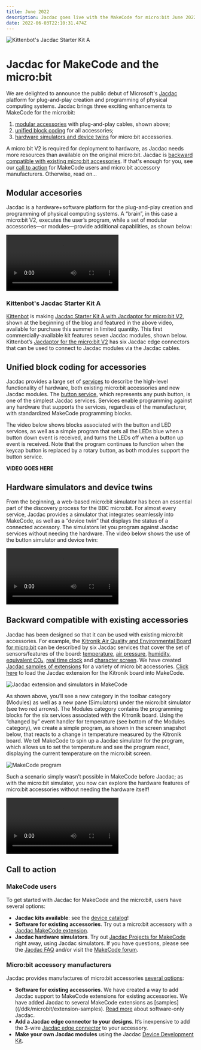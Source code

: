 ```yaml
---
title: June 2022
description: Jacdac goes live with the MakeCode for micro:bit June 2022 update!
date: 2022-06-03T22:10:31.474Z
---
```


![Kittenbot's Jacdac Starter Kit A](./blog-header-june-2022.jpg)
# Jacdac for MakeCode and the micro:bit

We are delighted to announce the public debut of Microsoft's [Jacdac](https://aka.ms/jacdac) platform for plug-and-play creation and programming of physical computing systems.  Jacdac brings three exciting enhancements to MakeCode for the micro:bit: 

1. [modular accessories](#modular-accesories) with plug-and-play cables, shown above; 
2. [unified block coding](#unified-block-coding-for-accessories) for all accessories; 
3. [hardware simulators and device twins](#hardware-simulation-and-device-twins) for micro:bit accessories.  

A micro:bit V2 is required for deployment to hardware, as Jacdac needs more resources than available on the original micro:bit. Jacdac is [backward compatible with existing micro:bit accessories](#backward-compatible-with-existing-accessories). If that's enough for you, see our [call to action](#call-to-action) for MakeCode users and micro:bit accessory manufacturers. Otherwise, read on...

## Modular accesories

Jacdac is a hardware+software platform for the plug-and-play creation and programming of physical computing systems. A “brain”, in this case a micro:bit V2, executes the user’s program, while a set of modular accessories—or modules—provide additional capabilities, as shown below:

<Video
    label="Starting simulators in the device dashboard"
    src="dashboard-simulators"
/>

### Kittenbot's Jacdac Starter Kit A 

[Kittenbot](https://www.kittenbot.cc) is making [Jacdac Starter Kit A with Jacdaptor for micro:bit V2](/devices/kittenbot/jacdacstarterkitawithjacdaptorformicrobitv2v10/), shown at the beginning of the blog and featured in the above video, available for purchase this summer in limited quantity. This first commercially-available kit features seven Jacdac modules, shown below. Kittenbot’s [Jacdaptor for the micro:bit V2](/devices/kittenbot/jacdaptorformicrobitv2v10/) has six Jacdac edge connectors that can be used to connect to Jacdac modules via the Jacdac cables.

<DeviceSpecificationList company="kittenbot" buyNow={true} />

## Unified block coding for accessories

Jacdac provides a large set of [services](/services) to describe the high-level functionality of hardware, both existing micro:bit accessories and new Jacdac modules.  The [button service](/services/button), which represents any push button, is one of the simplest Jacdac services.  Services enable programming against any hardware that supports the services, regardless of the manufacturer, with standardized MakeCode programming blocks. 

The video below shows blocks associated with the button and LED services, as well as a simple program that sets all the LEDs blue when a button down event is received, and turns the LEDs off when a button up event is received. Note that the program continues to function when the keycap button is replaced by a rotary button, as both modules support the button service.  

**VIDEO GOES HERE**

## Hardware simulators and device twins

From the beginning, a web-based micro:bit simulator has been an essential part of the discovery process for the BBC micro:bit. For almost every service, Jacdac provides a simulator that integrates seamlessly into MakeCode, as well as a “device twin” that displays the status of a connected accessory.  The simulators let you program against Jacdac services without needing the hardware. The video below shows the use of the button simulator and device twin: 

<Video
    label="Programming a button in MakeCode"
    src="blog-makecode-happy-button"
/>

## Backward compatible with existing accessories

Jacdac has been designed so that it can be used with existing micro:bit accessories. For example, the [Kitronik Air Quality and Environmental Board for micro:bit](https://kitronik.co.uk/products/5674-kitronik-air-quality-board-for-bbc-micro-bit) can be described by six Jacdac services that cover the set of sensors/features of the board: [temperature](/services/temperature), [air pressure](/services/airpressure), [humidity](/services/humidity), [equivalent CO₂](/services/eco2), [real time clock](/services/realtimeclock) and [character screen](/services/characterscreen). We have created [Jacdac samples of extensions](/ddk/microbit/extension-samples/) for a variety of micro:bit accessories. [Click here](https://makecode.microbit.org/beta#pub:github:pelikhan/pxt-kitronik-air-quality/jacdac) to load the Jacdac extension for the Kitronik board into MakeCode. 

![Jacdac extension and simulators in MakeCode](./jacdac-extension.png)

As shown above, you’ll see a new category in the toolbar category (Modules) as well as a new pane (Simulators) under the micro:bit simulator (see two red arrows).  The Modules category contains the programming blocks for the six services associated with the Kitronik board. Using the “changed by” event handler for temperature (see bottom of the Modules category), we create a simple program, as shown in the screen snapshot below, that reacts to a change in temperature measured by the Kitronik board. We tell MakeCode to spin up a Jacdac simulator for the program, which allows us to set the temperature and see the program react, displaying the current temperature on the micro:bit screen. 

![MakeCode program](./makecode-program.png)

Such a scenario simply wasn’t possible in MakeCode before Jacdac; as with the micro:bit simulator, you now can explore the hardware features of micro:bit accessories without needing the hardware itself!

<Video
    label="Simulating a traffic light using Software Only package"
    src="traffic-light"
/>

## Call to action

### MakeCode users

To get started with Jacdac for MakeCode and the micro:bit, users have several options:
-	**Jacdac kits available**: see the [device catalog](/devices)!
-	**Software for existing accessories**. Try out a micro:bit accessory with a [Jacdac MakeCode extension](/ddk/microbit/extension-samples).
-	**Jacdac hardware simulators**. Try out [Jacdac Projects for MakeCode](/clients/makecode/projects) right away, using Jacdac simulators.
If you have questions, please see the [Jacdac FAQ](/faq) and/or visit the [MakeCode forum](https://forum.makecode.com/c/jacdac/59).

### Micro:bit accessory manufacturers

Jacdac provides manufactures of micro:bit accessories [several options](/ddk/microbit):
- **Software for existing accessories**. We have created a way to add Jacdac support to MakeCode extensions for existing accessories.  We have added Jacdac to several MakeCode extensions as [samples]((/ddk/microbit/extension-samples).  [Read more](/ddk/microbit/software-only-accessory/) about software-only Jacdac.
- **Add a Jacdac edge connector to your designs**. It’s inexpensive to add the 3-wire [Jacdac edge connector](/ddk/microbit/#low-powered-physical-connector) to your accessory.	
- **Make your own Jacdac modules** using the Jacdac [Device Development Kit](/ddk).
